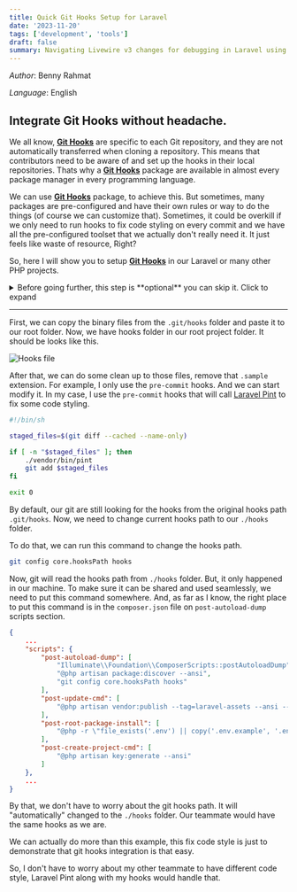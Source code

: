 ```yaml
---
title: Quick Git Hooks Setup for Laravel
date: '2023-11-20'
tags: ['development', 'tools']
draft: false
summary: Navigating Livewire v3 changes for debugging in Laravel using Laravel Debugbar became a puzzle. Event name shifts, method replacements, and inline view hiccups. My dive, solutions, and compatibility fix revealed! 🕵️‍♂️🚀
---
```


_Author_: Benny Rahmat

_Language_: English

## Integrate Git Hooks without headache.

We all know, [**Git Hooks**](https://git-scm.com/docs/githooks) are specific to each Git repository, and they are not automatically transferred when cloning a repository. This means that contributors need to be aware of and set up the hooks in their local repositories.
Thats why a [**Git Hooks**](https://git-scm.com/docs/githooks) package are available in almost every package manager in every programming language.

We can use [**Git Hooks**](https://git-scm.com/docs/githooks) package, to achieve this. But sometimes, many packages are pre-configured and have their own rules or way to do the things (of course we can customize that).
Sometimes, it could be overkill if we only need to run hooks to fix code styling on every commit and we have all the pre-configured toolset that we actually don't really need it. It just feels like waste of resource, Right?

So, here I will show you to setup [**Git Hooks**](https://git-scm.com/docs/githooks) in our Laravel or many other PHP projects.

<details>
  <summary>Before going further, this step is **optional** you can skip it. Click to expand</summary>

If you are using VSCode as the editor, the `.git` folder are invisible by default. So, if you want to show the `.git` folder, you need to update your VSCode setting. Here is how:
We can set from the `settings.json` like this code below

```json
{
    ... Your other configuration
    "files.exclude": {
        "**/.git": false
    },
    ...
}
```

Or, we can go to the VSCode Settings (UI)

|                     Go to File -> Preferences -> Settings                      |                     And remove the `**/.git` from the list                      |
| :----------------------------------------------------------------------------: | :-----------------------------------------------------------------------------: |
| ![VSCode Menu Bar](/static/images/git-hooks/2023-11-20.jpeg 'VSCode Menu Bar') | ![VSCode Menu Bar](/static/images/git-hooks/2023-11-20-02.png 'VSCode Setting') |

</details>

---

First, we can copy the binary files from the `.git/hooks` folder and paste it to our root folder.
Now, we have hooks folder in our root project folder. It should be looks like this.

![Hooks file](/static/images/git-hooks/2023-11-20-03.jpeg 'Hooks file')

After that, we can do some clean up to those files, remove that `.sample` extension. For example, I only use the `pre-commit` hooks. And we can start modify it.
In my case, I use the `pre-commit` hooks that will call [Laravel Pint](https://laravel.com/docs/10.x/pint) to fix some code styling.

```bash
#!/bin/sh

staged_files=$(git diff --cached --name-only)

if [ -n "$staged_files" ]; then
    ./vendor/bin/pint
    git add $staged_files
fi

exit 0
```

By default, our git are still looking for the hooks from the original hooks path `.git/hooks`. Now, we need to change current hooks path to our `./hooks` folder.

To do that, we can run this command to change the hooks path.

```bash
git config core.hooksPath hooks
```

Now, git will read the hooks path from `./hooks` folder. But, it only happened in our machine. To make sure it can be shared and used seamlessly, we need to put this command somewhere. And, as far as I know, the right place to put this command is in the `composer.json` file on `post-autoload-dump` scripts section.

```json
{
    ...
    "scripts": {
        "post-autoload-dump": [
            "Illuminate\\Foundation\\ComposerScripts::postAutoloadDump",
            "@php artisan package:discover --ansi",
            "git config core.hooksPath hooks"
        ],
        "post-update-cmd": [
            "@php artisan vendor:publish --tag=laravel-assets --ansi --force"
        ],
        "post-root-package-install": [
            "@php -r \"file_exists('.env') || copy('.env.example', '.env');\""
        ],
        "post-create-project-cmd": [
            "@php artisan key:generate --ansi"
        ]
    },
    ...
}
```

By that, we don't have to worry about the git hooks path. It will "automatically" changed to the `./hooks` folder. Our teammate would have the same hooks as we are.

We can actually do more than this example, this fix code style is just to demonstrate that git hooks integration is that easy.

So, I don't have to worry about my other teammate to have different code style, Laravel Pint along with my hooks would handle that.
